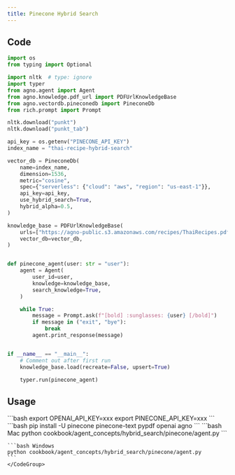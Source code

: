 ```yaml
---
title: Pinecone Hybrid Search
---
```


## Code

```python
import os
from typing import Optional

import nltk  # type: ignore
import typer
from agno.agent import Agent
from agno.knowledge.pdf_url import PDFUrlKnowledgeBase
from agno.vectordb.pineconedb import PineconeDb
from rich.prompt import Prompt

nltk.download("punkt")
nltk.download("punkt_tab")

api_key = os.getenv("PINECONE_API_KEY")
index_name = "thai-recipe-hybrid-search"

vector_db = PineconeDb(
    name=index_name,
    dimension=1536,
    metric="cosine",
    spec={"serverless": {"cloud": "aws", "region": "us-east-1"}},
    api_key=api_key,
    use_hybrid_search=True,
    hybrid_alpha=0.5,
)

knowledge_base = PDFUrlKnowledgeBase(
    urls=["https://agno-public.s3.amazonaws.com/recipes/ThaiRecipes.pdf"],
    vector_db=vector_db,
)


def pinecone_agent(user: str = "user"):
    agent = Agent(
        user_id=user,
        knowledge=knowledge_base,
        search_knowledge=True,
    )

    while True:
        message = Prompt.ask(f"[bold] :sunglasses: {user} [/bold]")
        if message in ("exit", "bye"):
            break
        agent.print_response(message)


if __name__ == "__main__":
    # Comment out after first run
    knowledge_base.load(recreate=False, upsert=True)

    typer.run(pinecone_agent)
```

## Usage

<Steps>
  <Snippet file="create-venv-step.mdx" />

  <Step title="Set your API keys">
    ```bash
    export OPENAI_API_KEY=xxx
    export PINECONE_API_KEY=xxx
    ```
  </Step>

  <Step title="Install libraries">
    ```bash
    pip install -U pinecone pinecone-text pypdf openai agno
    ```
  </Step>

  <Step title="Run Agent">
    <CodeGroup>
    ```bash Mac
    python cookbook/agent_concepts/hybrid_search/pinecone/agent.py
    ```

    ```bash Windows
    python cookbook/agent_concepts/hybrid_search/pinecone/agent.py
    ```
    </CodeGroup>
  </Step>
</Steps>